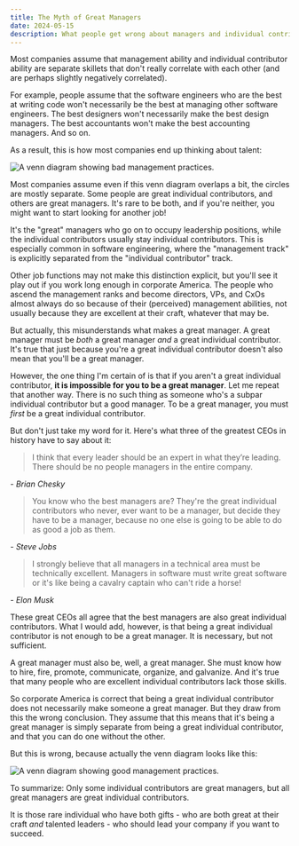 ```yaml
---
title: The Myth of Great Managers
date: 2024-05-15
description: What people get wrong about managers and individual contributors.
---
```


Most companies assume that management ability and individual contributor ability
are separate skillets that don't really correlate with each other (and are
perhaps slightly negatively correlated).

For example, people assume that the software engineers who are the best at
writing code won't necessarily be the best at managing other software engineers.
The best designers won't necessarily make the best design managers. The best
accountants won't make the best accounting managers. And so on.

As a result, this is how most companies end up thinking about talent:

![A venn diagram showing bad management practices.](/bad-venn-diagram.png)

Most companies assume even if this venn diagram overlaps a bit, the circles are
mostly separate. Some people are great individual contributors, and others are
great managers. It's rare to be both, and if you're neither, you might want to
start looking for another job!

It's the "great" managers who go on to occupy leadership positions, while the
individual contributors usually stay individual contributors. This is especially
common in software engineering, where the "management track" is explicitly
separated from the "individual contributor" track.

Other job functions may not make this distinction explicit, but you'll see it
play out if you work long enough in corporate America. The people who ascend the
management ranks and become directors, VPs, and CxOs almost always do so because
of their (perceived) management abilities, not usually because they are
excellent at their craft, whatever that may be.

But actually, this misunderstands what makes a great manager. A great manager
must be _both_ a great manager _and_ a great individual contributor. It's true
that just because you're a great individual contributor doesn't also mean that
you'll be a great manager.

However, the one thing I'm certain of is that if you aren't a great individual
contributor, **it is impossible for you to be a great manager**. Let me repeat
that another way. There is no such thing as someone who's a subpar individual
contributor but a good manager. To be a great manager, you must _first_ be a
great individual contributor.

But don't just take my word for it. Here's what three of the greatest CEOs in
history have to say about it:

> I think that every leader should be an expert in what they’re leading. There
> should be no people managers in the entire company.

_- Brian Chesky_

> You know who the best managers are? They're the great individual contributors
> who never, ever want to be a manager, but decide they have to be a manager,
> because no one else is going to be able to do as good a job as them.

_- Steve Jobs_

> I strongly believe that all managers in a technical area must be technically
> excellent. Managers in software must write great software or it's like being a
> cavalry captain who can't ride a horse!

_- Elon Musk_

These great CEOs all agree that the best managers are also great individual
contributors. What I would add, however, is that being a great individual
contributor is not enough to be a great manager. It is necessary, but not
sufficient.

A great manager must also be, well, a great manager. She must know how to hire,
fire, promote, communicate, organize, and galvanize. And it's true that many
people who are excellent individual contributors lack those skills.

So corporate America is correct that being a great individual contributor does
not necessarily make someone a great manager. But they draw from this the wrong
conclusion. They assume that this means that it's being a great manager is
simply separate from being a great individual contributor, and that you can do
one without the other.

But this is wrong, because actually the venn diagram looks like this:

![A venn diagram showing good management practices.](/good-venn-diagram.png)

To summarize: Only some individual contributors are great managers, but all
great managers are great individual contributors.

It is those rare individual who have both gifts - who are both great at their
craft _and_ talented leaders - who should lead your company if you want to
succeed.
